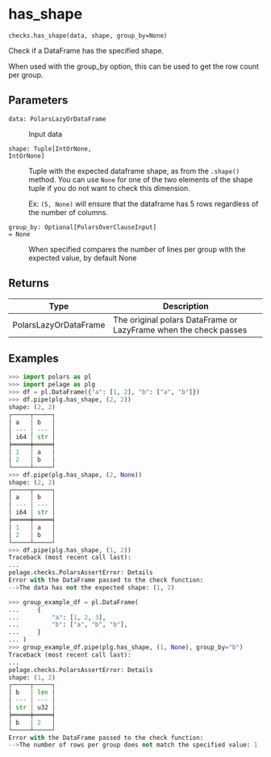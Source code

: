 # has_shape { #pelage.checks.has_shape }

`checks.has_shape(data, shape, group_by=None)`

Check if a DataFrame has the specified shape.

When used with the group_by option, this can be used to get the row count per group.

## Parameters

<code><span class="parameter-name">data</span><span class="parameter-annotation-sep">:</span> <span class="parameter-annotation">PolarsLazyOrDataFrame</span></code>

:   Input data

<code><span class="parameter-name">shape</span><span class="parameter-annotation-sep">:</span> <span class="parameter-annotation">Tuple\[IntOrNone, IntOrNone\]</span></code>

:   Tuple with the expected dataframe shape, as from the `.shape()` method.
    You can use `None` for one of the two elements of the shape tuple if you do not
    want to check this dimension.

    Ex: `(5, None)` will ensure that the dataframe has 5 rows regardless of the
    number of columns.

<code><span class="parameter-name">group_by</span><span class="parameter-annotation-sep">:</span> <span class="parameter-annotation">Optional\[PolarsOverClauseInput\]</span> <span class="parameter-default-sep">=</span> <span class="parameter-default">None</span></code>

:   When specified compares the number of lines per group with the expected value,
    by default None

## Returns

| Type                  | Description                                                      |
|-----------------------|------------------------------------------------------------------|
| PolarsLazyOrDataFrame | The original polars DataFrame or LazyFrame when the check passes |

## Examples

```python
>>> import polars as pl
>>> import pelage as plg
>>> df = pl.DataFrame({"a": [1, 2], "b": ["a", "b"]})
>>> df.pipe(plg.has_shape, (2, 2))
shape: (2, 2)
┌─────┬─────┐
│ a   ┆ b   │
│ --- ┆ --- │
│ i64 ┆ str │
╞═════╪═════╡
│ 1   ┆ a   │
│ 2   ┆ b   │
└─────┴─────┘
>>> df.pipe(plg.has_shape, (2, None))
shape: (2, 2)
┌─────┬─────┐
│ a   ┆ b   │
│ --- ┆ --- │
│ i64 ┆ str │
╞═════╪═════╡
│ 1   ┆ a   │
│ 2   ┆ b   │
└─────┴─────┘
>>> df.pipe(plg.has_shape, (1, 2))
Traceback (most recent call last):
...
pelage.checks.PolarsAssertError: Details
Error with the DataFrame passed to the check function:
-->The data has not the expected shape: (1, 2)
```

```python
>>> group_example_df = pl.DataFrame(
...     {
...         "a": [1, 2, 3],
...         "b": ["a", "b", "b"],
...     }
... )
>>> group_example_df.pipe(plg.has_shape, (1, None), group_by="b")
Traceback (most recent call last):
...
pelage.checks.PolarsAssertError: Details
shape: (1, 2)
┌─────┬─────┐
│ b   ┆ len │
│ --- ┆ --- │
│ str ┆ u32 │
╞═════╪═════╡
│ b   ┆ 2   │
└─────┴─────┘
Error with the DataFrame passed to the check function:
-->The number of rows per group does not match the specified value: 1
```